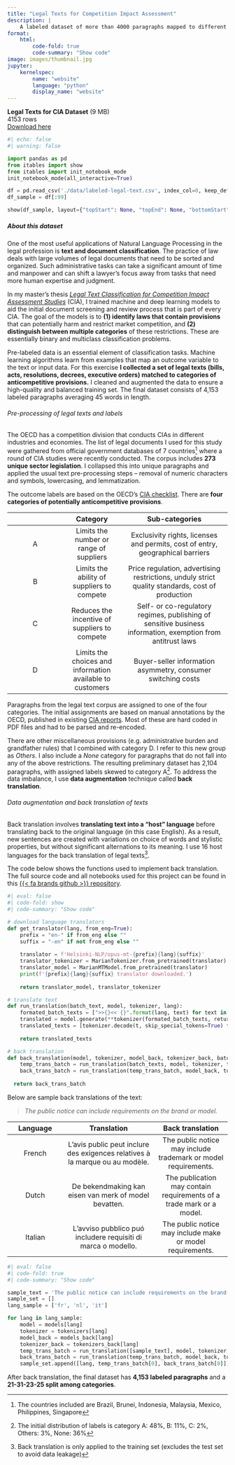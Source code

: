 ```yaml
---
title: "Legal Texts for Competition Impact Assessment"
description: | 
    A labeled dataset of more than 4000 paragraphs mapped to different categories of potentially anticompetitive provisions
format: 
    html:
        code-fold: true
        code-summary: "Show code"
image: images/thumbnail.jpg
jupyter: 
    kernelspec:
        name: "website"
        language: "python"
        display_name: "website"
---
```


**Legal Texts for CIA Dataset** (9 MB)<br> 4153 rows<br> <a class='third-hover' href='https://github.com/janinepdevera/multilabel-legal-text-classification-CIA/blob/main/data/01%20labeled_data_combined.csv'>Download here</a><br>

```python
#| echo: false
#| warning: false

import pandas as pd
from itables import show
from itables import init_notebook_mode
init_notebook_mode(all_interactive=True)

df = pd.read_csv('./data/labeled-legal-text.csv', index_col=0, keep_default_na=False)
df_sample = df[:99]

show(df_sample, layout={"topStart": None, "topEnd": None, "bottomStart": None})
```

##### About this dataset

One of the most useful applications of Natural Language Processing in the legal profession is **text and document classification**. The practice of law deals with large volumes of legal documents that need to be sorted and organized. Such administrative tasks can take a significant amount of time and manpower and can shift a lawyer’s focus away from tasks that need more human expertise and judgment.

In my master’s thesis <a class='third-hover' href='../../posts/01 thesis/index.qmd'>*Legal Text Classification for Competition Impact Assessment Studies*</a> (CIA), I trained machine and deep learning models to aid the initial document screening and review process that is part of every CIA. The goal of the models is to **(1) identify laws that contain provisions** that can potentially harm and restrict market competition, and **(2) distinguish between multiple categories** of these restrictions. These are essentially binary and multiclass classification problems.

Pre-labeled data is an essential element of classification tasks. Machine learning algorithms learn from examples that map an outcome variable to the text or input data. For this exercise **I collected a set of legal texts (bills, acts, resolutions, decrees, executive orders) matched to categories of anticompetitive provisions.** I cleaned and augmented the data to ensure a high-quality and balanced training set. The final dataset consists of 4,153 labeled paragraphs averaging 45 words in length.

###### [Pre-processing of legal texts and labels]{.third-color}

The OECD has a competition division that conducts CIAs in different industries and economies. The list of legal documents I used for this study were gathered from official government databases of 7 countries[^1] where a round of CIA studies were recently conducted. The corpus includes **273 unique sector legislation**. I collapsed this into unique paragraphs and applied the usual text pre-processing steps – removal of numeric characters and symbols, lowercasing, and lemmatization.

[^1]: The countries included are Brazil, Brunei, Indonesia, Malaysia, Mexico, Philippines, Singapore

The outcome labels are based on the OECD's <a class='third-hover' href='https://www.oecd.org/daf/competition/oecd-competition-assessment-checklist-en.pdf'>CIA checklist</a>. There are **four categories of potentially anticompetitive provisions**.

|     |                         Category                          |                                               Sub-categories                                                |
|:----------------:|:-----------------:|:---------------------------------:|
|  A  |          Limits the number or range of suppliers          |               Exclusivity rights, licenses and permits, cost of entry, geographical barriers                |
|  B  |        Limits the ability of suppliers to compete         |       Price regulation, advertising restrictions, unduly strict quality standards, cost of production       |
|  C  |       Reduces the incentive of suppliers to compete       | Self- or co-regulatory regimes, publishing of sensitive business information, exemption from antitrust laws |
|  D  | Limits the choices and information available to customers |                        Buyer-seller information asymmetry, consumer switching costs                         |

Paragraphs from the legal text corpus are assigned to one of the four categories. The initial assignments are based on manual annotations by the OECD, published in existing <a class='third-hover' href='https://www.oecd.org/daf/competition/assessment-toolkit.htm'>CIA reports</a>. Most of these are hard coded in PDF files and had to be parsed and re-encoded. 

There are other miscellaneous provisions (e.g. administrative burden and grandfather rules) that I combined with category D. I refer to this new group as *Others*. I also include a *None* category for paragraphs that do not fall into any of the above restrictions. The resulting preliminary dataset has 2,104 paragraphs, with assigned labels skewed to category A[^2]. To address the data imbalance, I use **data augmentation** technique called **back translation**.

[^2]: The initial distribution of labels is category A: 48%, B: 11%, C: 2%, Others: 3%, None: 36%

###### [Data augmentation and back translation of texts]{.third-color}

Back translation involves **translating text into a "host" language** before translating back to the original language (in this case English). As a result, new sentences are created with variations on choice of words and stylistic properties, but without significant alternations to its meaning. I use 16 host languages for the back translation of legal texts[^3].

[^3]: Back translation is only applied to the training set (excludes the test set to avoid data leakage)

The code below shows the functions used to implement back translation. The full source code and all notebooks used for this project can be found in this <a class = 'third-hover' href= 'https://github.com/janinepdevera/multilabel-legal-text-classification-CIA'>{{< fa brands github >}} repository</a>.

```python
#| eval: false
#| code-fold: show
#| code-summary: "Show code"

# download language translators
def get_translator(lang, from_eng=True):
    prefix = "en-" if from_eng else ""
    suffix = "-en" if not from_eng else ""
    
    translator = f'Helsinki-NLP/opus-mt-{prefix}{lang}{suffix}'
    translator_tokenizer = MarianTokenizer.from_pretrained(translator)
    translator_model = MarianMTModel.from_pretrained(translator)
    print(f'{prefix}{lang}{suffix} translator downloaded.')
    
    return translator_model, translator_tokenizer

# translate text
def run_translation(batch_text, model, tokenizer, lang):
    formated_batch_texts = [">>{}<< {}".format(lang, text) for text in batch_text]
    translated = model.generate(**tokenizer(formated_batch_texts, return_tensors="pt", padding=True))
    translated_texts = [tokenizer.decode(t, skip_special_tokens=True) for t in translated]
    
    return translated_texts

# back translation
def back_translation(model, tokenizer, model_back, tokenizer_back, batch_texts, org_lang="en", temp_lang="fr"):
    temp_trans_batch = run_translation(batch_texts, model, tokenizer, temp_lang)
    back_trans_batch = run_translation(temp_trans_batch, model_back, tokenizer_back, org_lang)
  
  return back_trans_batch
```

Below are sample back translations of the text:

> *The public notice can include requirements on the brand or model.*

| **Language** |                               **Translation**                                |                         **Back translation**                         |
|:----------------:|:----------------------------:|:----------------------:|
|    French    | L'avis public peut inclure des exigences relatives à la marque ou au modèle. |    The public notice may include trademark or model requirements.    |
|    Dutch     |            De bekendmaking kan eisen van merk of model bevatten.             | The publication may contain requirements of a trade mark or a model. |
|   Italian    |        L'avviso pubblico puó includere requisiti di marca o modello.         |      The public notice may include make or model requirements.       |

```python
#| eval: false
#| code-fold: true
#| code-summary: "Show code"

sample_text = 'The public notice can include requirements on the brand or model'
sample_set = []
lang_sample = ['fr', 'nl', 'it']

for lang in lang_sample:
    model = models[lang]
    tokenizer = tokenizers[lang]
    model_back = models_back[lang]
    tokenizer_back = tokenizers_back[lang]
    temp_trans_batch = run_translation([sample_text], model, tokenizer, lang)
    back_trans_batch = run_translation(temp_trans_batch, model_back, tokenizer_back, "en")
    sample_set.append([lang, temp_trans_batch[0], back_trans_batch[0]])
```

After back translation, the final dataset has **4,153 labeled paragraphs** and a **21-31-23-25 split among categories**. 
